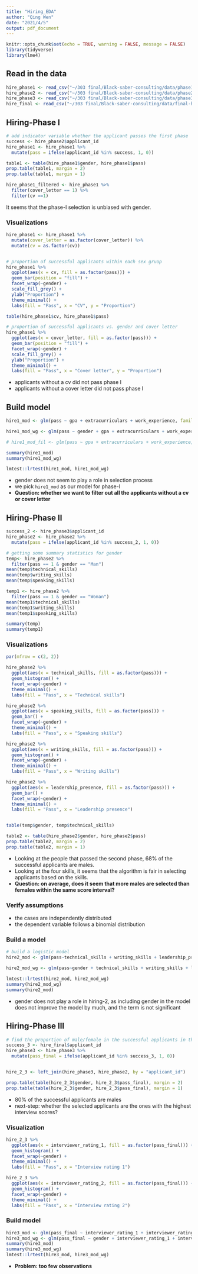 ```yaml
---
title: "Hiring_EDA"
author: "Qing Wen"
date: "2021/4/5"
output: pdf_document
---
```


```r
knitr::opts_chunk$set(echo = TRUE, warning = FALSE, message = FALSE)
library(tidyverse)
library(lme4)
```

## Read in the data
```r
hire_phase1 <- read_csv("~/303 final/Black-saber-consulting/data/phase1-new-grad-applicants-2020.csv")
hire_phase2 <- read_csv("~/303 final/Black-saber-consulting/data/phase2-new-grad-applicants-2020.csv")
hire_phase3 <- read_csv("~/303 final/Black-saber-consulting/data/phase3-new-grad-applicants-2020.csv")
hire_final <- read_csv("~/303 final/Black-saber-consulting/data/final-hires-newgrad_2020.csv")
```


## Hiring-Phase I

```r
# add indicator variable whether the applicant passes the first phase
success <- hire_phase2$applicant_id
hire_phase1 <- hire_phase1 %>% 
  mutate(pass = ifelse(applicant_id %in% success, 1, 0))

table1 <- table(hire_phase1$gender, hire_phase1$pass)
prop.table(table1, margin = 2)
prop.table(table1, margin = 1)

hire_phase1_filtered <- hire_phase1 %>% 
  filter(cover_letter == 1) %>% 
  filter(cv ==1)
```

It seems that the phase-I selection is unbiased with gender. 

### Visualizations

```r
hire_phase1 <- hire_phase1 %>% 
  mutate(cover_letter = as.factor(cover_letter)) %>% 
  mutate(cv = as.factor(cv))


# proportion of successful applicants within each sex gruop
hire_phase1 %>% 
  ggplot(aes(x = cv, fill = as.factor(pass))) +
  geom_bar(position = "fill") +
  facet_wrap(~gender) +
  scale_fill_grey() +
  ylab("Proportion") +
  theme_minimal() +
  labs(fill = "Pass", x = "CV", y = "Proportion")

table(hire_phase1$cv, hire_phase1$pass)

# proportion of successful applicants vs. gender and cover letter
hire_phase1 %>% 
  ggplot(aes(x = cover_letter, fill = as.factor(pass))) +
  geom_bar(position = "fill") +
  facet_wrap(~gender) +
  scale_fill_grey() +
  ylab("Proportion") +
  theme_minimal() +
  labs(fill = "Pass", x = "Cover letter", y = "Proportion")
```

- applicants without a cv did not pass phase I
- applicants without a cover letter did not pass phase I


## Build model

```r
hire1_mod <- glm(pass ~ gpa + extracurriculars + work_experience, family = binomial(), data = hire_phase1)

hire1_mod_wg <- glm(pass ~ gender + gpa + extracurriculars + work_experience, family = binomial(), data = hire_phase1)

# hire1_mod_fil <- glm(pass ~ gpa + extracurriculars + work_experience, family = binomial(), data = hire_phase1_filtered)

summary(hire1_mod)
summary(hire1_mod_wg)

lmtest::lrtest(hire1_mod, hire1_mod_wg)
```

- gender does not seem to play a role in selection process
- we pick `hire1_mod` as our model for phase-I
- __Question: whether we want to filter out all the applicants without a cv or cover letter__

## Hiring-Phase II

```r
success_2 <- hire_phase3$applicant_id
hire_phase2 <- hire_phase2 %>% 
  mutate(pass = ifelse(applicant_id %in% success_2, 1, 0))

# getting some summary statistics for gender
temp<- hire_phase2 %>% 
  filter(pass == 1 & gender == "Man") 
mean(temp$technical_skills)
mean(temp$writing_skills)
mean(temp$speaking_skills)

temp1 <- hire_phase2 %>%
  filter(pass == 1 & gender == "Woman")
mean(temp1$technical_skills)
mean(temp1$writing_skills)
mean(temp1$speaking_skills)

summary(temp)
summary(temp1)
```

### Visualizations

```r
par(mfrow = c(2, 2))

hire_phase2 %>% 
  ggplot(aes(x = technical_skills, fill = as.factor(pass))) +
  geom_histogram() +
  facet_wrap(~gender) +
  theme_minimal() +
  labs(fill = "Pass", x = "Technical skills")

hire_phase2 %>% 
  ggplot(aes(x = speaking_skills, fill = as.factor(pass))) +
  geom_bar() +
  facet_wrap(~gender) +
  theme_minimal() +
  labs(fill = "Pass", x = "Speaking skills")

hire_phase2 %>% 
  ggplot(aes(x = writing_skills, fill = as.factor(pass))) +
  geom_histogram() +
  facet_wrap(~gender) +
  theme_minimal() +
  labs(fill = "Pass", x = "Writing skills")

hire_phase2 %>% 
  ggplot(aes(x = leadership_presence, fill = as.factor(pass))) +
  geom_bar() +
  facet_wrap(~gender) +
  theme_minimal() +
  labs(fill = "Pass", x = "Leadership presence")


table(temp$gender, temp$technical_skills)

table2 <- table(hire_phase2$gender, hire_phase2$pass)
prop.table(table2, margin = 2)
prop.table(table2, margin = 1)
```

- Looking at the people that passed the second phase, 68% of the successful applicants are males.
- Looking at the four skills, it seems that the algorithm is fair in selecting applicants based on the skills. 
- __Question: on average, does it seem that more males are selected than females within the same score interval?__

### Verify assumptions

- the cases are independently distributed
- the dependent variable follows a binomial distribution

### Build a model

```r
# build a logistic model
hire2_mod <- glm(pass~technical_skills + writing_skills + leadership_presence + speaking_skills, family = binomial(), data = hire_phase2)

hire2_mod_wg <- glm(pass~gender + technical_skills + writing_skills + leadership_presence + speaking_skills, family = binomial(), data = hire_phase2)

lmtest::lrtest(hire2_mod, hire2_mod_wg)
summary(hire2_mod_wg)
summary(hire2_mod)
```

- gender does not play a role in hiring-2, as including gender in the model does not improve the model by much, and the term is not significant

## Hiring-Phase III

```r
# find the proportion of male/female in the successful applicants in the final phase
success_3 <- hire_final$applicant_id
hire_phase3 <- hire_phase3 %>% 
  mutate(pass_final = ifelse(applicant_id %in% success_3, 1, 0))


hire_2_3 <- left_join(hire_phase3, hire_phase2, by = "applicant_id") 

prop.table(table(hire_2_3$gender, hire_2_3$pass_final), margin = 2)
prop.table(table(hire_2_3$gender, hire_2_3$pass_final), margin = 1)
```

- 80% of the successful applicants are males
- next-step: whether the selected applicants are the ones with the highest interview scores?

### Visualization
```r
hire_2_3 %>% 
  ggplot(aes(x = interviewer_rating_1, fill = as.factor(pass_final))) +
  geom_histogram() +
  facet_wrap(~gender) +
  theme_minimal() +
  labs(fill = "Pass", x = "Interview rating 1")

hire_2_3 %>% 
  ggplot(aes(x = interviewer_rating_2, fill = as.factor(pass_final))) +
  geom_histogram() +
  facet_wrap(~gender) +
  theme_minimal() +
  labs(fill = "Pass", x = "Interview rating 2")
```



### Build model
```r
hire3_mod <- glm(pass_final ~ interviewer_rating_1 + interviewer_rating_2, family = binomial(), data = hire_2_3)
hire3_mod_wg <- glm(pass_final ~ gender + interviewer_rating_1 + interviewer_rating_2, family = binomial(), data = hire_2_3)
summary(hire3_mod)
summary(hire3_mod_wg)
lmtest::lrtest(hire3_mod, hire3_mod_wg)
```

- __Problem: too few observations__